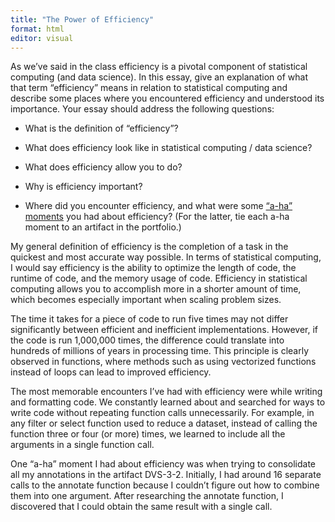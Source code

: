 ```yaml
---
title: "The Power of Efficiency"
format: html
editor: visual
---
```


As we’ve said in the class efficiency is a pivotal component of statistical computing (and data science). In this essay, give an explanation of what that term “efficiency” means in relation to statistical computing and describe some places where you encountered efficiency and understood its importance. Your essay should address the following questions:

-   What is the definition of “efficiency”?

-   What does efficiency look like in statistical computing / data science?

-   What does efficiency allow you to do?

-   Why is efficiency important?

-   Where did you encounter efficiency, and what were some [“a-ha” moments](https://www.merriam-webster.com/dictionary/aha%20moment) you had about efficiency? (For the latter, tie each a-ha moment to an artifact in the portfolio.)

My general definition of efficiency is the completion of a task in the quickest and most accurate way possible. In terms of statistical computing, I would say efficiency is the ability to optimize the length of code, the runtime of code, and the memory usage of code. Efficiency in statistical computing allows you to accomplish more in a shorter amount of time, which becomes especially important when scaling problem sizes.

The time it takes for a piece of code to run five times may not differ significantly between efficient and inefficient implementations. However, if the code is run 1,000,000 times, the difference could translate into hundreds of millions of years in processing time. This principle is clearly observed in functions, where methods such as using vectorized functions instead of loops can lead to improved efficiency.

The most memorable encounters I’ve had with efficiency were while writing and formatting code. We constantly learned about and searched for ways to write code without repeating function calls unnecessarily. For example, in any filter or select function used to reduce a dataset, instead of calling the function three or four (or more) times, we learned to include all the arguments in a single function call.

One "a-ha" moment I had about efficiency was when trying to consolidate all my annotations in the artifact DVS-3-2. Initially, I had around 16 separate calls to the annotate function because I couldn't figure out how to combine them into one argument. After researching the annotate function, I discovered that I could obtain the same result with a single call.
